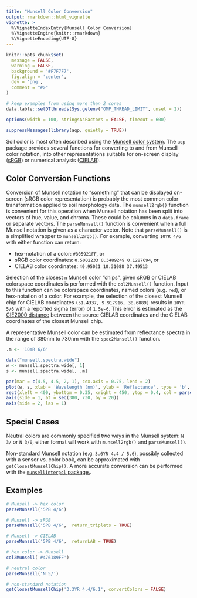 ```yaml
---
title: "Munsell Color Conversion"
output: rmarkdown::html_vignette
vignette: >
  %\VignetteIndexEntry{Munsell Color Conversion}
  %\VignetteEngine{knitr::rmarkdown}
  %\VignetteEncoding{UTF-8}
---
```


```r
knitr::opts_chunk$set(
  message = FALSE,
  warning = FALSE,
  background = '#F7F7F7',
  fig.align = 'center',
  dev = 'png',
  comment = "#>"
)

# keep examples from using more than 2 cores
data.table::setDTthreads(Sys.getenv("OMP_THREAD_LIMIT", unset = 2))

options(width = 100, stringsAsFactors = FALSE, timeout = 600)

suppressMessages(library(aqp, quietly = TRUE))
```

Soil color is most often described using the [Munsell color system](https://en.wikipedia.org/wiki/Munsell_color_system). The `aqp` package provides several functions for converting to and from Munsell color notation, into other representations suitable for on-screen display ([sRGB](https://en.wikipedia.org/wiki/SRGB)) or numerical analysis ([CIELAB](https://en.wikipedia.org/wiki/CIELAB_color_space)). 


## Color Conversion Functions

Conversion of Munsell notation to "something" that can be displayed on-screen (sRGB color representation) is probably the most common color transformation applied to soil morphology data. The `munsell2rgb()` function is convenient for this operation when Munsell notation has been split into vectors of hue, value, and chroma. These could be columns in a `data.frame` or separate vectors. The `parseMunsell()` function is convenient when a full Munsell notation is given as a character vector. Note that `parseMunsell()` is a simplified wrapper to `munsell2rgb()`. For example, converting `10YR 4/6` with either function can return:

  * hex-notation of a color: `#805921FF`, or
  * sRGB color coordinates: `0.5002233 0.3489249 0.1287694`, or
  * CIELAB color coordinates: `40.95021 10.31088 37.49513`


Selection of the closest `n` Munsell color "chips", given sRGB or CIELAB colorspace coordinates is performed with the `col2Munsell()` function. Input to this function can be colorspace coordinates, named colors (e.g. `red`), or hex-notation of a color. For example, the selection of the closest Munsell chip for CIELAB coordinates `(51.4337, 9.917916, 38.6889)` results in `10YR 5/6` with a reported sigma (error) of `1.5e-6`. This error is estimated as the [CIE2000 distance](https://en.wikipedia.org/wiki/Color_difference#CIEDE2000) between the source CIELAB coordinates and the CIELAB coordinates of the closest Munsell chip.


A representative Munsell color can be estimated from reflectance spectra in the range of 380nm to 730nm with the `spec2Munsell()` function.

```r
.m <- '10YR 6/6'

data("munsell.spectra.wide")
w <- munsell.spectra.wide[, 1]
s <- munsell.spectra.wide[, .m]

par(mar = c(4.5, 4.5, 2, 1), cex.axis = 0.75, lend = 2)
plot(w, s, xlab = 'Wavelength (nm)', ylab = 'Reflectance', type = 'b', main = .m, cex = 0.8, pch = 16, axes = FALSE)
rect(xleft = 400, ybottom = 0.35, xright = 450, ytop = 0.4, col = parseMunsell(.m), border = 1, lwd = 1)
axis(side = 1, at = seq(380, 730, by = 20))
axis(side = 2, las = 1)
```


## Special Cases

Neutral colors are commonly specified two ways in the Munsell system: `N 3/` or `N 3/0`, either format will work with `munsell2rgb()` and `parseMunsell()`.

Non-standard Munsell notation (e.g. `3.6YR 4.4 / 5.6`), possibly collected with a sensor vs. color book, can be approximated with `getClosestMunsellChip()`. A more accurate conversion can be performed with the [`munsellinterpol` package.](https://cran.r-project.org/package=munsellinterpol).


## Examples

```r
# Munsell -> hex color
parseMunsell('5PB 4/6')

# Munsell -> sRGB
parseMunsell('5PB 4/6',  return_triplets = TRUE)

# Munsell -> CIELAB
parseMunsell('5PB 4/6',  returnLAB = TRUE)

# hex color -> Munsell
col2Munsell('#476189FF')

# neutral color
parseMunsell('N 5/')

# non-standard notation
getClosestMunsellChip('3.3YR 4.4/6.1', convertColors = FALSE)
```


